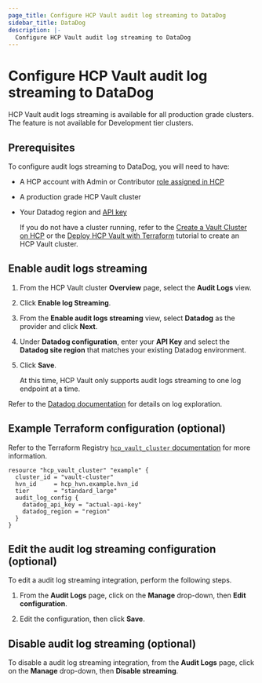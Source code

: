 ```yaml
---
page_title: Configure HCP Vault audit log streaming to DataDog
sidebar_title: DataDog
description: |-
  Configure HCP Vault audit log streaming to DataDog
---
```


# Configure HCP Vault audit log streaming to DataDog

<Note title="Availability">

HCP Vault audit logs streaming is available for all
production grade clusters. The feature is not available for Development tier
clusters.

</Note>

## Prerequisites

To configure audit logs streaming to DataDog, you will need
to have:

- A HCP account with Admin or Contributor [role assigned in HCP](/hcp/docs/hcp/create-account)
- A production grade HCP Vault cluster
- Your Datadog region and [API key](https://docs.datadoghq.com/account_management/api-app-keys/)

   <Note>

   If you do not have a cluster running, refer to the [Create a Vault Cluster on
   HCP](/vault/tutorials/cloud/get-started-vault) or  the [Deploy HCP Vault with
   Terraform](/vault/tutorials/cloud-ops/terraform-hcp-provider-vault) tutorial to create an HCP Vault
   cluster.

   </Note>

## Enable audit logs streaming

1. From the HCP Vault cluster **Overview** page, select the **Audit Logs** view.

1. Click **Enable log Streaming**.

1. From the **Enable audit logs streaming** view, select **Datadog** as the
   provider and click **Next**.

1. Under **Datadog configuration**, enter your **API Key** and select the
   **Datadog site region** that matches your existing Datadog environment.

1. Click **Save**.

   <Note>

   At this time, HCP Vault only supports audit logs streaming to
   one log endpoint at a time.

   </Note>

Refer to the [Datadog
documentation](https://docs.datadoghq.com/getting_started/logs/#explore-your-logs)
for details on log exploration.

## Example Terraform configuration (optional)

Refer to the Terraform Registry [`hcp_vault_cluster` documentation](https://registry.terraform.io/providers/hashicorp/hcp/latest/docs/resources/vault_cluster#nested-schema-for-audit_log_config)
for more information.

```hcl
resource "hcp_vault_cluster" "example" {
  cluster_id = "vault-cluster"
  hvn_id     = hcp_hvn.example.hvn_id
  tier       = "standard_large"
  audit_log_config {
    datadog_api_key = "actual-api-key"
    datadog_region = "region"
  }
}
```

## Edit the audit log streaming configuration (optional)

To edit a audit log streaming integration, perform the following steps.

1. From the **Audit Logs** page, click on the **Manage** drop-down, then **Edit
configuration**.

1. Edit the configuration, then click **Save**.

## Disable audit log streaming (optional)

To disable a audit log streaming integration, from the **Audit Logs** page,
click on the **Manage** drop-down, then **Disable streaming**.
